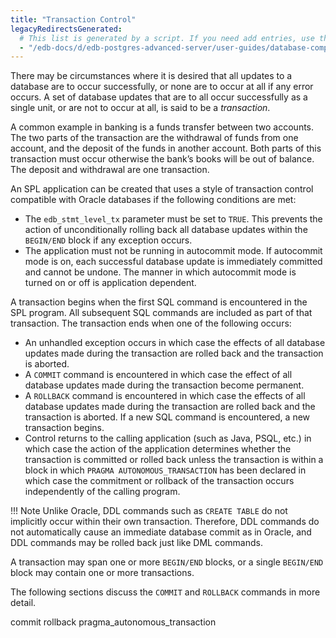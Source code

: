 ```yaml
---
title: "Transaction Control"
legacyRedirectsGenerated:
  # This list is generated by a script. If you need add entries, use the `legacyRedirects` key.
  - "/edb-docs/d/edb-postgres-advanced-server/user-guides/database-compatibility-for-oracle-developers-guide/9.6/Database_Compatibility_for_Oracle_Developers_Guide_v9.6.1.072.html"
---
```


<div id="transaction_control" class="registered_link"></div>

There may be circumstances where it is desired that all updates to a database are to occur successfully, or none are to occur at all if any error occurs. A set of database updates that are to all occur successfully as a single unit, or are not to occur at all, is said to be a *transaction*.

A common example in banking is a funds transfer between two accounts. The two parts of the transaction are the withdrawal of funds from one account, and the deposit of the funds in another account. Both parts of this transaction must occur otherwise the bank’s books will be out of balance. The deposit and withdrawal are one transaction.

An SPL application can be created that uses a style of transaction control compatible with Oracle databases if the following conditions are met:

-   The `edb_stmt_level_tx` parameter must be set to `TRUE`. This prevents the action of unconditionally rolling back all database updates within the `BEGIN/END` block if any exception occurs.
-   The application must not be running in autocommit mode. If autocommit mode is on, each successful database update is immediately committed and cannot be undone. The manner in which autocommit mode is turned on or off is application dependent.

A transaction begins when the first SQL command is encountered in the SPL program. All subsequent SQL commands are included as part of that transaction. The transaction ends when one of the following occurs:

-   An unhandled exception occurs in which case the effects of all database updates made during the transaction are rolled back and the transaction is aborted.
-   A `COMMIT` command is encountered in which case the effect of all database updates made during the transaction become permanent.
-   A `ROLLBACK` command is encountered in which case the effects of all database updates made during the transaction are rolled back and the transaction is aborted. If a new SQL command is encountered, a new transaction begins.
-   Control returns to the calling application (such as Java, PSQL, etc.) in which case the action of the application determines whether the transaction is committed or rolled back unless the transaction is within a block in which `PRAGMA AUTONOMOUS_TRANSACTION` has been declared in which case the commitment or rollback of the transaction occurs independently of the calling program.

!!! Note
    Unlike Oracle, DDL commands such as `CREATE TABLE` do not implicitly occur within their own transaction. Therefore, DDL commands do not automatically cause an immediate database commit as in Oracle, and DDL commands may be rolled back just like DML commands.

A transaction may span one or more `BEGIN/END` blocks, or a single `BEGIN/END` block may contain one or more transactions.

The following sections discuss the `COMMIT` and `ROLLBACK` commands in more detail.

<div class="toctree" maxdepth="3">

commit rollback pragma_autonomous_transaction

</div>
